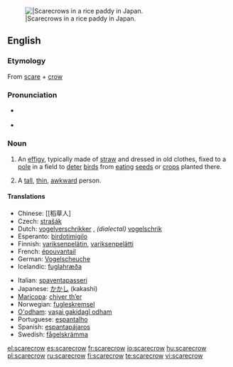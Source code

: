 [[Image:Kakashi2.jpg|thumb||Scarecrows in a rice paddy in Japan.]]
==English==
{{wikipedia}}
===Etymology===
From [[scare]] + [[crow]]

===Pronunciation===
* {{a|RP}} {{IPA|/ˈskɛə.krəʊ/}}
* {{a|US}} {{IPA|/ˈskɛr.kroʊ/}}

===Noun===
{{en-noun}}

# An [[effigy]], typically made of [[straw]] and dressed in old clothes, fixed to a [[pole]] in a field to [[deter]] [[bird]]s from [[eating]] [[seed]]s or [[crop]]s planted there.
# {{context|figuratively|pejorative}} A [[tall]], [[thin]], [[awkward]] person.

====Translations====
{{trans-top|an effigy made of straw}}
*Chinese: [[稻草人]
* Czech: [[strašák]] {{m}}
* Dutch: [[vogelverschrikker]] {{m}}, ''(dialectal)'' [[vogelschrik]]&nbsp;{{m}}
* Esperanto: [[birdotimigilo]]
* Finnish: [[variksenpelätin]], [[variksenpelätti]]
* French: [[épouvantail]] {{m}}
* German: [[Vogelscheuche]] {{f}}
* Icelandic: [[fuglahræða]]
{{trans-mid}}
* Italian: [[spaventapasseri]] {{m|s}}
* Japanese: [[かかし]] (kakashi)
* [[Maricopa]]: [[chiyer thʼer]]
* Norwegian: [[fugleskremsel]]
* [[O'odham]]: [[vaṣai gakidagĭ odham]]
* Portuguese: [[espantalho]]
* Spanish: [[espantapájaros]] {{m|s}}
* Swedish: [[fågelskrämma]] {{c}}
{{trans-bottom}}

[[el:scarecrow]]
[[es:scarecrow]]
[[fr:scarecrow]]
[[io:scarecrow]]
[[hu:scarecrow]]
[[pl:scarecrow]]
[[ru:scarecrow]]
[[fi:scarecrow]]
[[te:scarecrow]]
[[vi:scarecrow]]